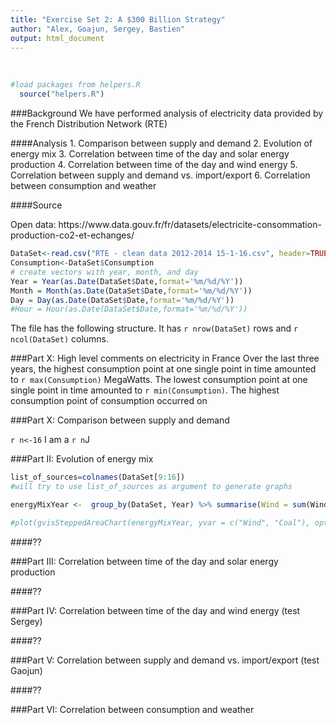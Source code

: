 ```yaml
---
title: "Exercise Set 2: A $300 Billion Strategy"
author: "Alex, Goajun, Sergey, Bastien"
output: html_document
---
```


<br>

```r
#load packages from helpers.R
  source("helpers.R")
```

###Background
We have performed analysis of electricity data provided by the French Distribution Network (RTE)

####Analysis
1. Comparison between supply and demand
2. Evolution of energy mix
3. Correlation between time of the day and solar energy production 
4. Correlation between time of the day and wind energy
5. Correlation between supply and demand vs. import/export
6. Correlation between consumption and weather

####Source

Open data: https://www.data.gouv.fr/fr/datasets/electricite-consommation-production-co2-et-echanges/

```r
DataSet<-read.csv("RTE - clean data 2012-2014 15-1-16.csv", header=TRUE)
Consumption<-DataSet$Consumption
# create vectors with year, month, and day
Year = Year(as.Date(DataSet$Date,format='%m/%d/%Y'))
Month = Month(as.Date(DataSet$Date,format='%m/%d/%Y'))
Day = Day(as.Date(DataSet$Date,format='%m/%d/%Y'))
#Hour = Hour(as.Date(DataSet$Date,format='%m/%d/%Y'))
```
The file has the following structure. It has `r nrow(DataSet)` rows and `r ncol(DataSet)` columns.<br>

###Part X: High level comments on electricity in France
Over the last three years, the highest consumption point at one single point in time amounted to `r max(Consumption)` MegaWatts. The lowest consumption point at one single point in time amounted to `r min(Consumption)`. The highest consumption point of consumption occurred on 

###Part X: Comparison between supply and demand

`r n<-16`
I am a `r n`J

###Part II: Evolution of energy mix


```r
list_of_sources=colnames(DataSet[9:16])
#will try to use list_of_sources as argument to generate graphs

energyMixYear <-  group_by(DataSet, Year) %>% summarise(Wind = sum(Wind), Coal = sum(Coal))

#plot(gvisSteppedAreaChart(energyMixYear, yvar = c("Wind", "Coal"), options=list(isStacked=TRUE)))
```

####??

###Part III: Correlation between time of the day and solar energy production

####??

###Part IV: Correlation between time of the day and wind energy (test Sergey)

####??

###Part V: Correlation between supply and demand vs. import/export (test Gaojun)

####??

###Part VI: Correlation between consumption and weather


